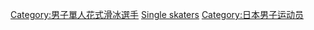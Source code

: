 [[Category:男子單人花式滑冰選手|Category:男子單人花式滑冰選手]]
[[Category:日本花样滑冰运动员|Single skaters]]
[[Category:日本男子运动员|Category:日本男子运动员]]